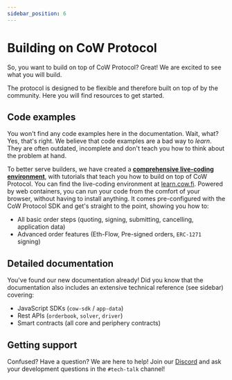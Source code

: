 ```yaml
---
sidebar_position: 6
---
```


# Building on CoW Protocol

So, you want to build on top of CoW Protocol? Great! We are excited to see what you will build.

The protocol is designed to be flexible and therefore built on top of by the community. Here you will find resources to get started.

## Code examples

You won't find any code examples here in the documentation. Wait, what? Yes, that's right.
We believe that code examples are a bad way to _learn_.
They are often outdated, incomplete and don't teach you how to think about the problem at hand.

To better serve builders, we have created a [**comprehensive live-coding environment**](https://learn.cow.fi), with tutorials that teach you how to build on top of CoW Protocol.
You can find the live-coding environment at [learn.cow.fi](https://learn.cow.fi).
Powered by web containers, you can run your code from the comfort of your browser, without having to install anything.
It comes pre-configured with the CoW Protocol SDK and get's straight to the point, showing you how to:

- All basic order steps (quoting, signing, submitting, cancelling, application data)
- Advanced order features (Eth-Flow, Pre-signed orders, `ERC-1271` signing)

## Detailed documentation

You've found our new documentation already! Did you know that the documentation also includes an extensive technical reference (see sidebar) covering:

- JavaScript SDKs (`cow-sdk` / `app-data`)
- Rest APIs (`orderbook`, `solver`, `driver`)
- Smart contracts (all core and periphery contracts)

## Getting support

Confused? Have a question? We are here to help! Join our [Discord](https://discord.com/invite/cowprotocol) and ask your development questions in the `#tech-talk` channel!